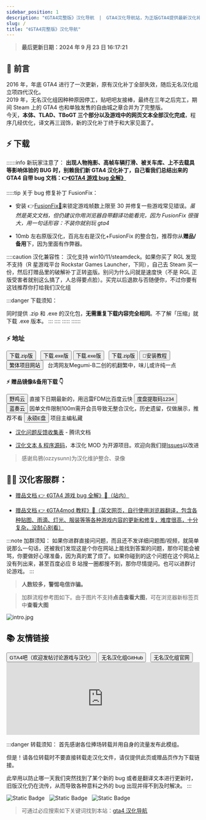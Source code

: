 ```yaml
---
sidebar_position: 1
description: "《GTA4完整版》汉化导航　|　GTA4汉化导航站，为正版GTA4提供最新汉化补丁"
slug: /
title: "《GTA4完整版》汉化导航"
---
```


> **最后更新日期：2024 年 9 月 23 日 16:17:21**

## 📄 前言

2016 年，年底 GTA4 进行了一次更新，原有汉化补丁全部失效，随后无名汉化组立项四代汉化。<br/>
2019 年，无名汉化组因种种原因停工，贴吧吧友接棒，最终在三年之后完工，期间 Steam 上的 GTA4 也和单独发售的自由城之章合并为了完整版。<br/>
今天，**本体、TLAD、TBoGT 三个部分以及游戏中的网页文本全部汉化完成**，程序几经优化，译文再三润饰，新的汉化补丁终于和大家见面了。

## ⚡ 下载

::::::info 新玩家注意了：
**出现人物拖影、高帧车辆打滑、被关车库、上不去载具等影响体验的 BUG 时，别赖我们新 GTA4 汉化补丁，自己看我们总结出来的 GTA4 自带 bug 文档：👉[《GTA4 游戏 bug 全解》](../docs/GTA4%E6%B8%B8%E6%88%8F%E7%9B%B8%E5%85%B3%E9%97%AE%E9%A2%98%EF%BC%88%E6%97%A0%E5%85%B3%E6%B1%89%E5%8C%96%E8%A1%A5%E4%B8%81%EF%BC%89/1%EF%BC%9A%E6%B8%B8%E6%88%8F%E7%9B%B8%E5%85%B3%E9%97%AE%E9%A2%98.md)**

:::::tip 关于 bug 修复补丁 FusionFix：

- 安装 👉[FusionFix📄](https://github.com/ThirteenAG/GTAIV.EFLC.FusionFix/blob/master/readme.md)来锁定游戏帧数上限至 30 并修复一些游戏常见错误。_虽然是英文文档，但仍建议你用浏览器自带翻译功能看完，因为 FusionFix 很强大，用一句话形容：不装你就别玩 gta4_

- 10mb 左右原版汉化，百兆左右是汉化+FusionFix 的整合包，推荐你从**赠品/备用**下，因为里面有作弊器。

::::caution 汉化兼容性：
汉化支持 win10/11/steamdeck。如果你买了 RGL 发现不支持（R 星游戏平台 Rockstar Games Launcher，下同），自己去 Steam 买一份，然后打赠品里的破解补丁正转盗版。别问为什么问就是速度快（不是 RGL 正版受害者就别这么搞了，人总得要点脸）。买完以后退款与否随便你，不过你要有这钱推荐你打给我们汉化组

:::danger 下载须知：

同时提供 .zip 和 .exe 的汉化包，**无需重复下载内容完全相同**。不了解「压缩」就下载 .exe 版本。
:::
::::
:::::
::::::

### ⚡ 地址


<Tabs groupId="下载地址" queryString>
  <TabItem value="原版" label="原版">
    <Link to="https://cloudflare-imgbed-4n1.pages.dev/file/1727105849241_GTA4汉化补丁2023-07-04.zip">
      <button class="button button--secondary">下载.zip版</button>
    </Link>
    &nbsp;
    <Link to="https://cloudflare-imgbed-4n1.pages.dev/file/1727106008861_GTA4汉化补丁2023-07-04.exe">
      <button class="button button--secondary">下载.exe版</button>
    </Link>
  </TabItem>
  <TabItem value="整合包" label="整合包">
    <Link to="https://acbox.app/f/22zmI8/GTA4%E6%B1%89%E5%8C%96%E8%A1%A5%E4%B8%812024-09-13.exe">
      <button class="button button--secondary">下载.exe版</button>
    </Link>
    &nbsp;
    <Link to="https://acbox.app/f/9Njbhq/GTA4%E6%B1%89%E5%8C%96%E8%A1%A5%E4%B8%812024-09-13.zip">
      <button class="button button--secondary">下载.zip版</button>
    </Link>
  </TabItem>
  <TabItem value="安装教程" label="安装教程">
    <Link href="./安装汉化/0：安装说明">
      <button class="button button--secondary">📒安装教程</button>
    </Link>
  </TabItem>
  <TabItem value="繁体中文" label="繁体中文">
    <Link href="https://github.com/Megumi-B/GTA4_FullTran_CHT">
      <button class="button button--secondary">繁体项目网站</button>
    </Link>
    &nbsp; 台湾网友Megumi-B二创的机翻繁中，味儿或许纯一点
  </TabItem>
</Tabs>

#### ⚡ 赠品镜像&备用下载 👇

<Tabs groupId="备用" queryString>
  <TabItem value="野鸡云" label="野鸡云">
    <Link to="https://acbox.app/s/0QXQIb">
      <button class="button button--secondary">野鸡云</button>
    </Link>
    直接下日期最新的，用迅雷FDM比百度云快
  </TabItem>
  <TabItem value="度盘" label="度盘">
    <Link to="https://pan.baidu.com/share/init?surl=lYiAaFVzQGpJD79Fx56ZZw&pwd=1234">
      <button class="button button--secondary">度盘提取码1234</button>
    </Link>
  </TabItem>
  <TabItem value="蓝奏云" label="蓝奏云">
    <Link href="https://wwnr.lanzouv.com/b07xe74sj">
      <button class="button button--secondary">蓝奏云</button>
    </Link>
    因单文件限制100m需开会员导致无整合汉化，历史遗留，仅做展示，推荐不看
  </TabItem>
  <TabItem value="永硕" label="永硕">
    <Link href="https://bigsb250.ysepan.com">
      <button class="button button--secondary">永硕E盘</button>
    </Link>
    项目主编私藏
  </TabItem>
</Tabs>

- [汉化问题反馈收集表](https://docs.qq.com/form/page/DQXdCd1BwT1VrbXV5) - 腾讯文档

- [汉化文本 & 程序源码](https://github.com/GTAIV-Complete-Edition-text)，本汉化 MOD 为开源项目。欢迎向我们提[lssues](https://github.com/GTAIV-Complete-Edition-text/feedback-IV.CHS/issues)以改进

> 感谢烏鴉(ozzysunn)为汉化维护整合、录像

## 👨🏿 汉化客服群：

- [赠品文档 👉 《GTA4 游戏 bug 全解》📄（站内）](./GTA4%E6%B8%B8%E6%88%8F%E7%9B%B8%E5%85%B3%E9%97%AE%E9%A2%98%EF%BC%88%E6%97%A0%E5%85%B3%E6%B1%89%E5%8C%96%E8%A1%A5%E4%B8%81%EF%BC%89/1%EF%BC%9A%E6%B8%B8%E6%88%8F%E7%9B%B8%E5%85%B3%E9%97%AE%E9%A2%98.md)

- [赠品文档 👉 《GTA4mod 教程》📄（英文网页，自行使用浏览器翻译，包含各种贴图、雨滴、灯光、服装等等各种游戏内容的更新和修复，难度很高，十分复杂，没耐心别看）](https://gillian-guide.github.io/)

:::note 加群须知：
如果你进群直接问问题，而且还不发详细问题图/视频，就简单说那么一句话，还被我们发现这是个你在网站上能找到答案的问题，那你可能会被骂，你要做好心理准备，因为真的累了烦了。如果你碰到的这个问题在这个网站上没有列出来，甚至百度必应 B 站搜一圈都搜不到，那你尽情提问。也可以进群讨论游戏。
:::

> **人数较多，警惕电信诈骗。**



<ModalAd />
<Click />

> 加群流程参考图如下。由于图片不支持**点击查看大图**，可在浏览器新标签页中**查看大图**

![intro.jpg](https://cloudflare-imgbed-4n1.pages.dev/file/1734112409823_intro.jpg)

## 📚 友情链接

<Tabs groupId="友情链接" queryString>
  <TabItem value="贴吧" label="贴吧">
    <Link to="https://tieba.baidu.com/f?kw=gta4">
      <button class="button button--secondary">
        GTA4吧（欢迎发帖讨论游戏与汉化）
      </button>
    </Link>
  </TabItem>
  <TabItem value="无名汉化组💻" label="无名汉化组💻">
    <Link to="https://github.com/WMHHZ">
      <button class="button button--secondary">无名汉化组GitHub</button>
    </Link>
    &nbsp;
    <Link to="https://wmhhz.github.io">
      <button class="button button--secondary">无名汉化组官网</button>
    </Link>
  </TabItem>
  <TabItem value="购买正版🎮" label="购买正版🎮">
    <iframe
      src="https://store.steampowered.com/widget/12210/?t=steam%E6%AD%A3%E7%89%88%E8%B4%AD%E4%B9%B0%E9%A1%B5"
      frameborder="0"
      width="100%"
      height="190"
    ></iframe>
  </TabItem>
</Tabs>

:::danger 转载须知：
首先感谢各位捧场转载并用自身的流量发布此模组。

但是！请各位转载时不要直接转载走汉化文件，请仅提供此页或赠品页作为下载链接。

此举用以防止哪一天我们突然找到了某个新的 bug 或者是翻译文本进行更新时，旧版汉化仍在流传，从而导致各种意料之外的 bug 出现并得不到及时解决。
:::

<span >
<img alt="Static Badge" style={{display: 'inline-block' }} src="https://img.shields.io/badge/%E4%B8%8B%E8%BD%BD%E9%87%8F-30%2C000%2B-blue" />
&nbsp;
<img alt="Static Badge"  style={{display: 'inline-block' }}  src="https://img.shields.io/badge/%E6%80%BB%E8%AE%BF%E5%AE%A2-300%2C000%2B-green" />
&nbsp;
<img alt="Static Badge" style={{display: 'inline-block' }}   src="https://img.shields.io/badge/%E6%80%BB%E7%BE%A4%E5%91%98-1%2C300%2B-yellow"/>

 </span>

<br />

> 可通过必应搜索如下关键词找到本站：[gta4 汉化导航](https://cn.bing.com/search?q=gta4%E6%B1%89%E5%8C%96%E5%AF%BC%E8%88%AA)

